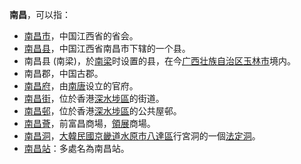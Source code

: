 '''南昌'''，可以指：
* [[南昌市|南昌市]]，中国江西省的省会。
* [[南昌县|南昌县]]，中国江西省南昌市下辖的一个县。
* 南昌县 (南梁)，於[[南梁|南梁]]时设置的县，在今[[广西壮族自治区|广西壮族自治区]][[玉林市|玉林市]]境内。
* 南昌郡，中国古郡。
* [[南昌府|南昌府]]，由[[南唐|南唐]]设立的官府。
* [[南昌街_(香港)|南昌街]]，位於香港[[深水埗區|深水埗區]]的街道。
* [[南昌邨|南昌邨]]，位於香港[[深水埗區|深水埗區]]的公共屋邨。
* [[南昌薈|南昌薈]]，前富昌商場，[[領展|領展]]商場。
* [[南昌洞|南昌洞]]，[[大韓民國|大韓民國]][[京畿道|京畿道]][[水原市|水原市]][[八達區|八達區]]行宮洞的一個[[法定洞|法定洞]]。
* [[南昌站|南昌站]]：多處名為南昌站。
{{Disambig|N|Cat=二字地名消歧义}}